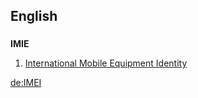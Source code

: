 ==English==
==={{initialism}}===
'''IMIE'''

# [[International Mobile Equipment Identity]]

[[de:IMEI]]